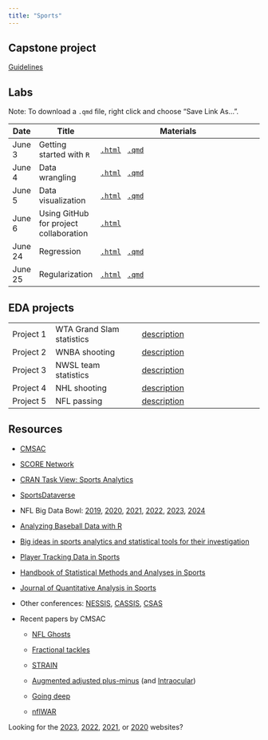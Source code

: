 ```yaml
---
title: "Sports"
---
```


## Capstone project

[Guidelines](https://36-sure.github.io/sports/project/description.html)

## Labs

Note: To download a `.qmd` file, right click and choose "Save Link As...".

| Date   | Title                                  | Materials                                                                                                                                                 |
|--------|----------------------------------------|-----------------------------------------------------------------------------------------------------------------------------------------------------------|
| June 3 | Getting started with `R`               | [`.html`](sports/labs/01-intro.qmd) &nbsp; [`.qmd`](https://raw.githubusercontent.com/36-SURE/36-SURE.github.io/main/sports/labs/01-intro.qmd)                 |
| June 4 | Data wrangling                         | [`.html`](sports/labs/02-wrangling.qmd) &nbsp; [`.qmd`](https://raw.githubusercontent.com/36-SURE/36-SURE.github.io/main/sports/labs/02-wrangling.qmd)         |
| June 5 | Data visualization                     | [`.html`](sports/labs/03-visualization.qmd) &nbsp; [`.qmd`](https://raw.githubusercontent.com/36-SURE/36-SURE.github.io/main/sports/labs/03-visualization.qmd) |
| June 6 | Using GitHub for project collaboration | [`.html`](sports/labs/04-github.qmd)                                                                                                                      |
| June 24 | Regression                     | [`.html`](sports/labs/05-regression.qmd) &nbsp; [`.qmd`](https://raw.githubusercontent.com/36-SURE/36-SURE.github.io/main/sports/labs/05-regression.qmd) |
| June 25 | Regularization                     | [`.html`](sports/labs/06-regularization.qmd) &nbsp; [`.qmd`](https://raw.githubusercontent.com/36-SURE/36-SURE.github.io/main/sports/labs/06-regularization.qmd) |
<!-- |        |                          |                                           |                                         | -->

<!-- |        |                          |                                           |                                         | -->

<!-- |        |                          |                                           |                                         | -->

<!-- |        |                          |                                           |                                         | -->


## EDA projects

|           |                                 |                                                      |
|---------------|-----------------------------|-----------------------------------------|
| Project 1 | WTA Grand Slam statistics                | [description](sports/eda/wta.html)             |
| Project 2 |  WNBA shooting | [description](sports/eda/wnba.html)              |
| Project 3 | NWSL team statistics  | [description](sports/eda/nwsl.html)         |
| Project 4 | NHL shooting               | [description](sports/eda/nhl.html)                 |
| Project 5 |  NFL passing           | [description](sports/eda/nfl.html)     |

## Resources

-   [CMSAC](https://www.stat.cmu.edu/cmsac)

-   [SCORE Network](https://scorenetwork.org/)

-   [CRAN Task View: Sports Analytics](https://cran.r-project.org/web/views/SportsAnalytics.html)

-   [SportsDataverse](https://www.sportsdataverse.org/)

-   NFL Big Data Bowl: [2019](https://github.com/nfl-football-ops/Big-Data-Bowl), [2020](https://www.kaggle.com/competitions/nfl-big-data-bowl-2020), [2021](https://www.kaggle.com/competitions/nfl-big-data-bowl-2021), [2022](https://www.kaggle.com/competitions/nfl-big-data-bowl-2022), [2023](https://www.kaggle.com/competitions/nfl-big-data-bowl-2023), [2024](https://www.kaggle.com/competitions/nfl-big-data-bowl-2024)

-   [Analyzing Baseball Data with R](https://beanumber.github.io/abdwr3e/)

-   [Big ideas in sports analytics and statistical tools for their investigation](https://t.co/MySZaPoOp6)

-   [Player Tracking Data in Sports](https://www.annualreviews.org/doi/pdf/10.1146/annurev-statistics-033021-110117)

-   [Handbook of Statistical Methods and Analyses in Sports](https://tinyurl.com/hosmaais)

-   [Journal of Quantitative Analysis in Sports](https://www.degruyter.com/journal/key/jqas/html)

-   Other conferences: [NESSIS](https://www.nessis.org/), [CASSIS](https://t.co/waq4mdlLoO), [CSAS](https://uconnsportsanalytics.org/)

-   Recent papers by CMSAC

    -   [NFL Ghosts](https://arxiv.org/pdf/2406.17220)

    -   [Fractional tackles](https://arxiv.org/pdf/2403.14769)

    -   [STRAIN](https://arxiv.org/pdf/2305.10262)

    -   [Augmented adjusted plus-minus](https://www.degruyter.com/document/doi/10.1515/jqas-2021-0005/html) (and [Intraocular](https://www.intraocular.net/))

    -   [Going deep](https://www.degruyter.com/document/doi/10.1515/jqas-2019-0056/html)

    -   [nflWAR](https://arxiv.org/pdf/1802.00998)

Looking for the
[2023](https://cmu-sure-2023.netlify.app/),
[2022](https://www.stat.cmu.edu/cmsac/sure/2022/materials/),
[2021](https://www.stat.cmu.edu/cmsac/sure/2021/materials/),
or [2020](https://www.stat.cmu.edu/cmsac/sure/2020/materials/)
websites?